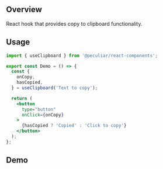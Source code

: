 
<Meta title="Hooks/useClipboard" />

## Overview

React hook that provides copy to clipboard functionality.

## Usage

```jsx
import { useClipboard } from '@peculiar/react-components';

export const Demo = () => {
  const {
    onCopy,
    hasCopied,
  } = useClipboard('Text to copy');

  return (
    <button
      type="button"
      onClick={onCopy}
    >
      {hasCopied ? 'Copied' : 'Click to copy'}
    </button>
  );
};
```

## Demo

<Canvas of={Stories.DemoExample} />
